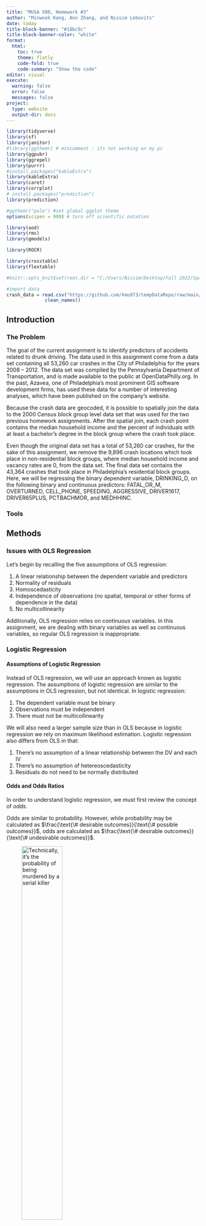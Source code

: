 ```yaml
---
title: "MUSA 500, Homework #3"
author: "Minwook Kang, Ann Zhang, and Nissim Lebovits"
date: today
title-block-banner: "#18bc9c"
title-block-banner-color: "white"
format: 
  html:
    toc: true
    theme: flatly
    code-fold: true
    code-summary: "Show the code"
editor: visual
execute:
  warning: false
  error: false
  messages: false
project:
  type: website
  output-dir: docs
---
```


```r
library(tidyverse)
library(sf)
library(janitor)
#library(ggthemr) # mincomment : its not working on my pc
library(ggpubr)
library(ggrepel)
library(purrr)
#install.packages("kableExtra")
library(kableExtra)
library(caret)
library(corrplot)
# install.packages("prediction")
library(prediction)

#ggthemr("pale") #set global ggplot theme
options(scipen = 999) # turn off scientific notation

library(aod)
library(rms)
library(gmodels)

library(ROCR)

library(crosstable)
library(flextable)

#knitr::opts_knit$set(root.dir = "C:/Users/Nissim/Desktop/Fall 2022/Spat Stats/Homeworks/musa-500-hmwk-3")

#import data
crash_data = read.csv("https://github.com/kmu973/tempDataRepo/raw/main/Logistic%20Regression%20Data.csv") |>
              clean_names()


```

## Introduction

### The Problem

The goal of the current assignment is to identify predictors of accidents related to drunk driving. The data used in this assignment come from a data set containing all 53,260 car crashes in the City of Philadelphia for the years 2008 -- 2012. The data set was compiled by the Pennsylvania Department of Transportation, and is made available to the public at OpenDataPhilly.org. In the past, Azavea, one of Philadelphia's most prominent GIS software development firms, has used these data for a number of interesting analyses, which have been published on the company's website.

Because the crash data are geocoded, it is possible to spatially join the data to the 2000 Census block group level data set that was used for the two previous homework assignments. After the spatial join, each crash point contains the median household income and the percent of individuals with at least a bachelor's degree in the block group where the crash took place.

Even though the original data set has a total of 53,260 car crashes, for the sake of this assignment, we remove the 9,896 crash locations which took place in non-residential block groups, where median household income and vacancy rates are 0, from the data set. The final data set contains the 43,364 crashes that took place in Philadelphia's residential block groups. Here, we will be regressing the binary dependent variable, DRINKING_D, on the following binary and continuous predictors: FATAL_OR_M, OVERTURNED, CELL_PHONE, SPEEDING, AGGRESSIVE, DRIVER1617, DRIVER65PLUS, PCTBACHMOR, and MEDHHINC.

### Tools

## Methods

### Issues with OLS Regression

Let's begin by recalling the five assumptions of OLS regression:

1.  A linear relationship between the dependent variable and predictors
2.  Normality of residuals
3.  Homoscedasticity
4.  Independence of observations (no spatial, temporal or other forms of dependence in the data)
5.  No multicollinearity

Additionally, OLS regression relies on continuous variables. In this assignment, we are dealing with binary variables as well as continuous variables, so regular OLS regression is inappropriate.

### Logistic Regression

#### Assumptions of Logistic Regression

Instead of OLS regression, we will use an approach known as logistic regression. The assumptions of logistic regression are similar to the assumptions in OLS regression, but not identical. In logistic regression:

1.  The dependent variable must be binary
2.  Observations must be independent
3.  There must not be multicollinearity

We will also need a larger sample size than in OLS because in logistic regression we rely on maximum likelihood estimation. Logistic regression also differs from OLS in that:

1.  There's no assumption of a linear relationship between the DV and each IV
2.  There's no assumption of hetereoscedasticity
3.  Residuals do not need to be normally distributed

#### Odds and Odds Ratios

In order to understand logistic regression, we must first review the concept of *odds*.

Odds are similar to probability. However, while probability may be calculated as $\frac{\text{\# desirable outcomes}}{\text{\# possible outcomes}}$, odds are calculated as $\frac{\text{\# desirable outcomes}}{\text{\# undesirable outcomes}}$.

![Technically, it's the *probability* of being murdered by a serial killer](https://www.smbc-comics.com/comics/1482164544-20161219.png){width="50%"}

The log odds that $Y = 1$ (or the *logit*) are simply $ln(Odds(Y = 1))$. In other words, if $Y$ is our dependent variable and $X$ is our independent variable, a 1-unit increase in $X$ means that the odds that $Y=1$ go up by $e^\text{ln(Odds(Y = 1))}$.

The *odds ratio* is the ratio of the odds of one outcome for our binary dependent variable versus the other possible outcome, or $\frac{\text{Odds(Y=1)}}{\text{Odds(Y=0)}}$. It can also be calculated by exponentiating the coefficient of the independent variable in question. The odds ratio indicates how much more likely we are to see $Y=1$ than $Y=0$, e.g., an odds ratio of 3 means that it is 3 times more likely that $Y=1$ than that $Y=0$.[^1] Rather than looking at the estimated $\beta$ coefficients, most statisticians prefer to look at odds ratios

[^1]: Sperandei S. Understanding logistic regression analysis. Biochem Med (Zagreb). 2014 Feb 15;24(1):12-8. doi: 10.11613/BM.2014.003. PMID: 24627710; PMCID: PMC3936971.

#### Equation for the Logistic Regression and Multivariate Logistic Regression

For logistic regression with a single predictor, the equation is $$ln(\frac{p}{1-p}) = \beta_0 + \beta_1X_1 + \epsilon$$

where $p = P(Y=1)$,

$\frac{p}{1-p}$ are the odds,

and $ln(\frac{p}{1-p})$ are the log odds, or logit.

Solving algebraically, we come to the *inverse logit* or *logistic* function for logistic regression with one variable: $$p = \frac{e^{\beta_0+\beta_1X_1}}{1+e^{\beta_0+\beta_1X_1}} = \frac{1}{1+e^{-\beta_0-\beta_1X_1}}$$

For multivariate logistic regression with $n$ predictors, that equation becomes $$p = \frac{e^{\beta_0+\beta_1X_1+\beta_2X_2+...+\beta_nX_n}}{1+e^{\beta_0+\beta_1X_1+\beta_2X_2+...+\beta_nX_n}}$$

### Interpretation and Hypotheses for Each Predictor

As explained above, we can say that $e^{\beta_1}$ is the extent to which the odds of $Y=1$ change as the predictor (i.e., Population) increases by 1 unit. So, when $e^{\beta_1} = 1.001$, 1.001 is the extent to which the odds that $Y=1$ go up as the independent variable $X$ increases by 1 unit. If we want to examine the extent to which the odds that $Y=1$ change as X increases by 100 units, we can simply raise $e$ to $100*\beta_1$, so $e^{100*\beta_1}$. If $\beta_1 < 0$, we would say that the odds that $Y=1$ *decrease* by a factor of $e^{\beta_1}$ as X *increases* by 1 unit. If $\beta_1 = 0$, then the predictor has *no effect* on the dependent variable.

For each predictor $X_i$:

-   $H_0:\beta_i = 0 \hspace{1mm} (OR_i = 1)$
-   $H_a:\beta_i \neq 0 \hspace{1mm} (OR_i \neq 1)$

Within the context of logistic regression, the z-score is equal to $\frac{\hat{\beta_i}}{\sigma\hat{\beta_i}}$, which is normally distributed. This is also sometimes known as the *Wald statistic*, and yields a p-value for each term in the regression using the standard normal (z) tables and in the R output.

### Assessing Quality of Model Fit

With logistic regression, it is possible to calculate an $R^2$ value and, generally speaking, the higher the $R^2$, the better. However, this value is rarely used, as it cannot be interpreted as the percent of variance that is explained by the model.

Instead, we can use the Akaike Information Criterion to compare models. The AIC estimates prediction error, and therefore the quality of our model, and includes a penality that "is an increasing function of the number of estimated parameters".[^2] When comparing multiple models, "the one with the minimum AIC value assures a good balance of goodness of fit and complexity".[^3]

[^2]: https://en.wikipedia.org/wiki/Akaike_information_criterion

[^3]: https://www.sciencedirect.com/topics/social-sciences/akaike-information-criterion

Finally, in assessing the quality of our model, we can consider *specificity*, *sensitivity*, and the *misclassification rate*.

Sensitivity (also called the true positive rate) measures the proportion of actual positives which are correctly identified as such (e.g., the percentage of sick people who are correctly identified as having the condition), and is complementary to the false negative rate. Specificity (also called the true negative rate) measures the proportion of negatives which are correctly identified as such (e.g., the percentage of healthy people who are correctly identified as not having the condition), and is complementary to the false positive rate. The misclassification rate is the proportion of the sum of false positives and false negatives out of the total number of observations in the sample.

![False positives are dangerous, folks](https://www.smbc-comics.com/comics/1468070206-20160709.png){width="50%"}

A simple way of assessing model quality is to determine a cut-off value for the fitted values $\hat{y_i}$, which is equal to P(Y = 1) at each observation $i$. When the model performs well, observations where $Y = 1$ will have higher values of $\hat{y_i}$, and observations where $Y = 0$ will have lower values of $\hat{y_i}$. We can set a cut-off value, ranging between 0 and 1, for what constitutes a "high" versus a "low" value based on the distribution of our data. In practice, most statisticians use multiple values, e.g., 0.1, 0.2, 0.3 ... 0.7.

Ideally, we want to choose a cut-off value that will optimize sensitivity and specificity. Typically, we want to see a high true positive rate and a low false positive rate, although, depending on the specific case, it may be more important to minimize the false positive rate than to maximize the true positive rate, or vice versa. To this end, we can plot the true positive rate (sensitivity) against the false positive rate (specificity), as in Figure 1[^4]. This is known an ROC curve, and it offers us a few different options for identifying out probability cut-off:

[^4]: Source: https://en.wikipedia.org/wiki/Receiver_operating_characteristic

1.  The *Youden Index* is a cut-off for which the sum of sensitivity plus specificity is maximized
2.  A cut-off for which the ROC curve has the minimum distance from the upper left corner of the graph, i.e., the point at which specificy = 1 and sensitivity = 1 (this can be implemented in R)

In this assignment, we will be selecting our cut-off by taking the second approach and minimizing the distance of the curve from the upper left corner of the graph.

![Figure 1: ROC Curve Example](https://raw.githubusercontent.com/nlebovits/musa-500-hmwk-3/main/Roc_curve.svg){width="50%"}

If we calculate the area under our ROC curve (the AUC), we can measure the prediction accuracy of the model. It is effectively the probability that the model correctly ranks two randomly selected observations where one has $Y = 1$ and the other has $Y = 0$, i.e., the probability that the $\hat{y}$ for the observation where one has $Y = 1$ is higher than the $\hat{y}$ where $Y = 0$. Higher AUCs mean that we can find a cut-off value for which both sensitivity and specificity are relatively high. The AUC varies from 0.5 to 1, and roughly correspond to the following accuracy levels:

-   .9 to 1.0 = excellent
-   .8 to .9 = good
-   .7 to .8 = fair (some statisticians say that any value \> .7 is good)
-   .6 to .7 = poor
-   .5 to .6 = fail

### Exploratory Analysis Prior to Regression

Prior to running our regression model, we will run cross tabulations between the dependent variable DRINKING_D and each of the *binary* predictors (FATAL_OR_M, OVERTURNED, CELL_PHONE, SPEEDING, AGGRESSIVE, DRIVER1617, DRIVER65PLUS). A cross tabulation will show us the proportional distribution of the variables. More importantly for our purposes, we can use a Chi-squared test to examine the association between the DV and each individual predictor variable. Here, the p-value is calculated based on the $\chi^2$ value and the degrees of freedom. If p \< 0.05, then the relationship between the dependent variable and the given predictor is significant. If we have a high $\chi^2$ and a p-value \< 0.05, we can therefore reject $H_0$, that the proportion of fatalities for crashes in which our predictor = 1 *is* the same as the proportion of fatalities for crashes in which our predictor = 0, in favor of $H_a$, that the proportion of fatalities for crashes in which our predictor = 1 is *not* the same as the proportion of fatalities for crashes in which our predictor = 0. This suggests a relationship between the variables.

Additionally, we can compare the means of the *continuous* predictors in our model (PCTBACHMOR and MEDHHINC) by looking at independent sample t-tests. Here, $H_0$ is that the average values for our continuous predictor variable are *the same* for crashes that involve drunk drivers and crashes that don't. $H_a$ is that the average values for our continuous predictor variable are *different* for crashes that involve drunk drivers and crashes that don't. As before, a high value of the t-statistic, and a p-value lower than 0.05 suggest that there's evidence to reject the null hypothesis in favor of the alternative.

## Results

### Findings from Exploratory Analysis

#### Distribution of Dependent Variable

To begin our data exploration, we'll consider the distribution of our dependent variable. As we can see, from our prop table, crashes in which the driver were drunk account for only 5.7% of all 43,364 crashes between 2008 and 2012.

```r

drinking_d_table = table(crash_data$drinking_d)

DV_table <- left_join(as.data.frame(drinking_d_table), as.data.frame(prop.table(drinking_d_table)), by = "Var1") %>%
  mutate(Var1 = case_when(Var1 == 0 ~ "Non-drunk",
                          Var1 == 1 ~ "Drunk"),
         Freq.y = round(Freq.y, 3))

kable(DV_table, caption = "<center><span style='font-size:14px; color:black; font-family: Arial'>Table 2-1-1. Tabulation of the Dependent Variable</span></center>",
      col.names = c("Driver Status", "Count", "Proportion"), align = "c") %>% 
    kable_minimal(full_width = T, html_font = "Arial", font_size = 14) %>%
    row_spec(0:2, extra_css = "line-height: 30px")

```

#### Cross-Tabulations with Binary Predictors

Next, we'll look at the cross-tabulations of our dependent variable with each of the binary predictors to evaluate whether the Chi-squared test indicates a statistically significant relationship.

```r
#| tbl-cap: "Cross-Tabulations"
#| column: screen-inset-shaded
#| layout-nrow: 4

crosstable(crash_data, fatal_or_m, by = drinking_d, funs = "mean", test = TRUE) %>% 
  as_flextable()

crosstable(crash_data, overturned, by = drinking_d, funs = "mean", test = TRUE) %>% 
  as_flextable()

crosstable(crash_data, cell_phone, by = drinking_d, funs = "mean", test = TRUE) %>% 
  as_flextable()

crosstable(crash_data, speeding, by = drinking_d, funs = "mean", test = TRUE) %>% 
  as_flextable()

crosstable(crash_data, aggressive, by = drinking_d, funs = "mean", test = TRUE) %>% 
  as_flextable()

crosstable(crash_data, driver1617, by = drinking_d, funs = "mean", test = TRUE) %>% 
  as_flextable()

crosstable(crash_data, driver65plus, by = drinking_d, funs = "mean", test = TRUE) %>% 
  as_flextable()

#CrossTable(crash_data$fatal_or_m, crash_data$drinking_d, prop.r = FALSE, prop.t = FALSE, prop.chisq = FALSE, chisq = TRUE)

#CrossTable(crash_data$overturned, crash_data$drinking_d, prop.r = FALSE, prop.t = FALSE, prop.chisq = FALSE, chisq = TRUE)

#CrossTable(crash_data$cell_phone, crash_data$drinking_d, prop.r = FALSE, prop.t = FALSE, prop.chisq = FALSE, chisq = TRUE)

#CrossTable(crash_data$speeding, crash_data$drinking_d, prop.r = FALSE, prop.t = FALSE, prop.chisq = FALSE, chisq = TRUE)

#CrossTable(crash_data$aggressive, crash_data$drinking_d, prop.r = FALSE, prop.t = FALSE, prop.chisq = FALSE, chisq = TRUE)

#CrossTable(crash_data$driver1617, crash_data$drinking_d, prop.r = FALSE, prop.t = FALSE, prop.chisq = FALSE, chisq = TRUE)

#CrossTable(crash_data$driver65plus, crash_data$drinking_d, prop.r = FALSE, prop.t = FALSE, prop.chisq = FALSE, chisq = TRUE)
```

As we can see based on these cross-tabulations, the Chi-squared test shows a high $\chi^2$ and a p-value \< 0.05 for the dependent variable and each of the binary predictors except for CELL_PHONE. For all variables except for CELL_PHONE, then, we can reject $H_0$, which, as we stated before, states that there is that the probability of a crash involving a drunk driver is no different whether our predictor = 1 or = 0. In other words, we can reject the hypothesis that there is *no* relationship between the dependent variable and all of the predictors *other than CELL_PHONE*.

#### Comparing Means of Continuous Variables

    iii. Present the means of the continuous predictors for both values of the dependent variable (table on p. 5). 1. In the table, add an extra column which presents the results of the independent samples t-test (you may present the p-value only, or the t-statistic, the degrees of freedom and the p-value).

```r
means = c(tapply(crash_data$pctbachmor, crash_data$drinking_d, mean), tapply(crash_data$medhhinc, crash_data$drinking_d, mean))
sds = c(tapply(crash_data$pctbachmor, crash_data$drinking_d, sd), tapply(crash_data$medhhinc, crash_data$drinking_d, sd))

contvars_df = as.data.frame(rbind(means, sds)) 

colnames(contvars_df) = c("PCTBACHMOR 0", "PCTBACHMOR 1", "MEDHHINC 0", "MEDHHINC 1")

contvars_df
```

#### T-Tests for Continuous Predictors

Discuss whether the t-test shows that there is a significant association between the dependent variable and each of the continuous predictors (i.e., can you reject the Null Hypothesis?).

```r
#| column: screen-inset-shaded
#| layout-nrow: 1
t.test(crash_data$pctbachmor~crash_data$drinking_d)
t.test(crash_data$medhhinc~crash_data$drinking_d)
```

### Assumptions of Logistic Regression

-   Recalling from Method Section that there are three main assumptions for logistic regressions: 1) binary dependent variable, 2) independent observations, and 3) no severe multicollinearity. The dependent variable, DRINKING_D (whether drivers were drunk or not drunk) was binary, and the observations of each recorded car accident are independent of each other.

-   Multicollinearity usually refers to the situation when two or more predictors (explanatory variables) are strongly correlated with each other (r \> 0.9 or r \< -0.9), which signals a redundancy in including both predictors (in other words, adding the second one does not help improve the predictive power of the model). In the case of multicollinearity, we usually leave one predictor and take out the rest that are strongly correlated with that one predictor.

-   To test the third assumption, whether there is multicollinearity between all predictors (both binary and continuous), we used the Pearson correlations and results are shown below in the form of matrix. Note that since Pearson is usually run based on the assumption of continuous (not categorical) variables, there are potential limitations of using Pearson correlations to measure the association between binary predictors, since Pearson cannot determine non-linear relationships.

```r

#3-a multicollinearlity test

correlation <- crash_data[c(4:10, 12:13)]
cor(correlation, method = "pearson")

mc_test <- cor(correlation,use="pairwise.complete.obs")
corrplot(mc_test, method = "square",type = "lower",tl.cex = 0.5)

```

-   Although **MEDHHINC** (the median household income) and **PCTBACHMOR** (percentage of bachelor degree in the census tract where accident happened) having relatively higher correlation (r = 0.477 \< 0.9, which does not qualify for multicollinearity), the correlation matrix indicates no severe multicollinearity across all predictors (all r satisfies -0.9 \< r \< 0.9, showing non-multicollinearity).

### Logistic Regression Results

-   The results of logistic regression with all predictors is shown below. All predictors, except for **CELL_PHONE** (whether drivers were using cell-phones) and **PCTBACHMOR** (percentage of bachelor degree in the census tract where accident happened), are statistically significantly associated with **drinking_d** (whether drivers were drunk).

```r

#3-a 

logit <- glm(drinking_d ~ fatal_or_m + overturned + cell_phone + speeding + aggressive + driver1617 + driver65plus
             + pctbachmor + medhhinc, data = crash_data, family = "binomial")
summary(logit)

```

The following table indicates the odds ratio for each predictor. Odds is usually calculated as $# of desirable outcomes/# of undesirable outcomes$. For all statistically significant predictors, if the OR (Odds Ratio) value is higher than 0 (i.e.,**fatal_or_m**, **overturned**, **cell_phone**, **speeding**, and **medhhinc**  ), 1 unit increase in each predictor corresponds to a increase in the odds of the driver being drunk when accident happens; if the OR (Odds Ratio) value is lower than 0 (i.e.,**aggressive**, **driver1617**, **driver65plus**, and **pctbachmor**), 1 unit increase in each predictor corresponds to a increase in the odds of the driver being drunk when accident happens. 


```{exp(cbind(OR = coef(logit), confint(logit)))}

logitoutput <- summary(logit)
logitcoeffs <- logitoutput$coefficients
logitcoeffs

or_ci <- exp(cbind(OR = coef(logit), confint(logit)))

finallogitoutput <- cbind(logitcoeffs, or_ci)
finallogitoutput

```


The following set of matrices indicate specificity, sensitivity at different probability cut-offs (thresholds), respectively cutting off at probability of 0.02, 0.03, 0.05, 0.07, 0.08, 0.09, 0.1, 0.15, 0.2, and 0.5. The values are then encoded into a table presenting not only specificity and sensitivity but also mis-classifications rate. Based on the table, the cut-off value that has the lowest mis-classification rate is 0.02 and the one corresponding to the highest mis-classification rate is 0.5.


```r
#| tbl-cap: "Cross-Tabulations, Fit Binary"
#| column: screen-inset-shaded
#| layout-nrow: 4

fit <- logit$fitted.values

fit.binary = (fit>=0.02)
CrossTable(fit.binary, crash_data$drinking_d, prop.r = FALSE, prop.t = FALSE, prop.chisq = FALSE)

fit.binary = (fit>=0.03)
CrossTable(fit.binary, crash_data$drinking_d, prop.r = FALSE, prop.t = FALSE, prop.chisq = FALSE)

fit.binary = (fit>=0.05)
CrossTable(fit.binary, crash_data$drinking_d, prop.r = FALSE, prop.t = FALSE, prop.chisq = FALSE)

fit.binary = (fit>=0.07)
CrossTable(fit.binary, crash_data$drinking_d, prop.r = FALSE, prop.t = FALSE, prop.chisq = FALSE)

fit.binary = (fit>=0.08)
CrossTable(fit.binary, crash_data$drinking_d, prop.r = FALSE, prop.t = FALSE, prop.chisq = FALSE)

fit.binary = (fit>=0.09)
CrossTable(fit.binary, crash_data$drinking_d, prop.r = FALSE, prop.t = FALSE, prop.chisq = FALSE)

fit.binary = (fit>=0.1)
CrossTable(fit.binary, crash_data$drinking_d, prop.r = FALSE, prop.t = FALSE, prop.chisq = FALSE)

fit.binary = (fit>=0.15)
CrossTable(fit.binary, crash_data$drinking_d, prop.r = FALSE, prop.t = FALSE, prop.chisq = FALSE)

fit.binary = (fit>=0.2)
CrossTable(fit.binary, crash_data$drinking_d, prop.r = FALSE, prop.t = FALSE, prop.chisq = FALSE)

fit.binary = (fit>=0.5)
CrossTable(fit.binary, crash_data$drinking_d, prop.r = FALSE, prop.t = FALSE, prop.chisq = FALSE)

```


    iii. Present the ROC curve and comment on the optimal cut-off rate that was selected by minimizing the distance from the upper left corner of the ROC curve.

Since the ROC curve can be used to plot true positive rate against false positive rate and determine the quality of the model, a ROC curve is plotted for our model. Given the ROC curve, the calculated optimal cut-off point is at probability of 0.06. This suggested cut-off point diverge from the 0.02 cut-off point observed from the table earlier. This difference may result from the fact that the previous table only aims to minimize mis-classification rate, while the optimal cut-off point here aims to maximizing both sensitivity and specificity. 


```r

#3-a 

a <- cbind(crash_data$drinking_d, fit)
colnames(a) <- c("labels", "predictions")
head(a)
roc <- as.data.frame(a)
pred <- ROCR::prediction(roc$predictions, roc$labels)
roc.perf = performance(pred, measure = "tpr", x.measure = "fpr")
plot(roc.perf)
abline(a = 0, b = 1)


```

```r

#3-a 

opt.cut = function(perf, pred){
  cut.ind = mapply(FUN=function(x, y, p){
    d = (x - 0)^2 + (y-1)^2
    ind = which(d == min(d))
    c(sensitivity = y[[ind]], specificity = 1-x[[ind]], 
      cutoff = p[[ind]])
  }, perf@x.values, perf@y.values, pred@cutoffs)
}

print(opt.cut(roc.perf, pred))

```


```r

#3-a 

auc.perf = performance(pred, measure ="auc")
auc.perf@y.values

```


Given the ROC curve as presented above, we then calculated the area under curve to further measure the accuracy of the model. 


-   

    v.  Finally, present the results of the logistic regression with the binary predictors only (i.e., without PCTBACHMOR and MEDHHINC). 1. Compare the results of this regression with the results of the first regression: are there any predictors which are significant in the new model which weren't significant in the original one, or vice versa?

```r

#3-a 

logit2 <- glm(drinking_d ~ fatal_or_m + overturned + cell_phone + speeding + aggressive + driver1617 + driver65plus
            , data = crash_data, family = "binomial")

summary(logit2)

exp(cbind(OR = coef(logit2), confint(logit2)))

logitoutput2 <- summary(logit2)
logitcoeffs2 <- logitoutput2$coefficients
logitcoeffs2

or_ci2 <- exp(cbind(OR = coef(logit2), confint(logit2)))

finallogitoutput2 <- cbind(logitcoeffs2, or_ci2)
finallogitoutput2

```

2.  Be sure to also present the Akaike Information Criterion (AIC) for both models and indicate which model is better.

```r

AIC(logit, logit2)

```

Similar to OLS, we can do cross-validation to determine a quality of the model. See following links for more information: K-Fold cross-validation in R: https://www.r-bloggers.com/evaluating-logistic-regression-models/ More on cross-validation in R: https://www.r-bloggers.com/predicting-creditability-using-logistic-regression-in-r-cross-validating-the-classifier-part-2-2/

## Discussion

-   

    a)  In a couple sentences, recap what you did in the paper, and your findings.

-   

    i.  Which variables are strong predictors of crashes that involve drunk driving? Which variables aren't associated with the dependent variable?

-   

    ii. Are the results surprising? Discuss, and mention whether the variables you expect to be significant actually are significant, and if so, whether the relationships with the dependent variable are in the direction you would expect.

-   

    iii. Is logistic regression appropriate here? In other words, would the modeling rare events methods proposed by Paul Allison be more appropriate here?

-   

    1.  Hint: look at the \# and % of cases with values of '1' for the dependent variable.

-   

    b)  What are some limitations of the analysis? Discuss.

### Recap

### Limitations
